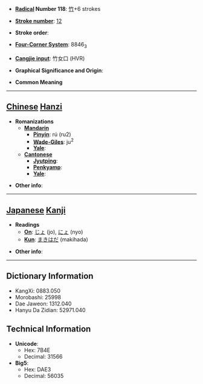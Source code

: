 * '''[[Wiktionary:Chinese radical index| Radical]] Number 118''': [[Wiktionary:Chinese radical index 竹|竹]]+6 strokes

* '''[[Wiktionary:Chinese total strokes index|Stroke number]]''': [[Wiktionary:Chinese total strokes index 12|12]]

* '''Stroke order''': 

* '''[[Wiktionary:Chinese four corner index|Four-Corner System]]''': 8846<sub>3</sub>

* '''[[Wiktionary:Chinese Cangjie index|Cangjie input]]''': 竹女口 (HVR)

* '''Graphical Significance and Origin''': 

* '''Common Meaning'''

----

== [[Chinese]] [[Hanzi]] ==

* '''Romanizations'''
** '''[[Mandarin]]'''
*** '''[[Pinyin]]''': rú (ru2)
*** '''[[Wade-Giles]]''': ju<sup>2</sup>
*** '''[[Yale]]''': 
** '''[[Cantonese]]'''
*** '''[[Jyutping]]''':
*** '''[[Penkyamp]]''': 
*** '''[[Yale]]''': 

* '''Other info''': 

----

== [[Japanese]] [[Kanji]] ==

* '''Readings'''
** '''[[On]]''': [[じょ]] (jo), [[にょ]] (nyo)
** '''[[Kun]]''': [[まきはだ]] (makihada)

* '''Other info''':  

----

== Dictionary Information ==

* KangXi: 0883.050
* Morobashi: 25998
* Dae Jaweon: 1312.040
* Hanyu Da Zidian: 52971.040

== Technical Information ==

* '''Unicode''':
** Hex: 7B4E
** Decimal: 31566
* '''Big5''':
** Hex: DAE3
** Decimal: 56035